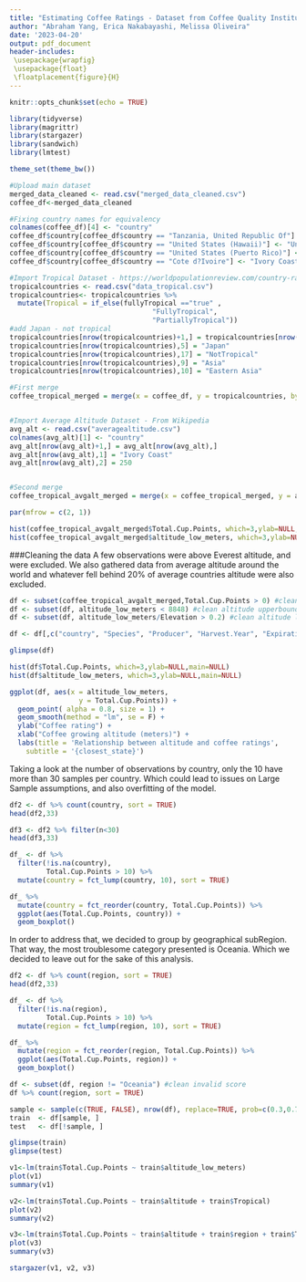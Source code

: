 ```yaml
---
title: "Estimating Coffee Ratings - Dataset from Coffee Quality Institute"
author: "Abraham Yang, Erica Nakabayashi, Melissa Oliveira"
date: '2023-04-20'
output: pdf_document
header-includes:
 \usepackage{wrapfig}
 \usepackage{float}
 \floatplacement{figure}{H}
---
```


```r
knitr::opts_chunk$set(echo = TRUE)
```

```r

library(tidyverse)
library(magrittr)
library(stargazer)
library(sandwich)
library(lmtest)

theme_set(theme_bw())

```

```r
#Upload main dataset
merged_data_cleaned <- read.csv("merged_data_cleaned.csv")
coffee_df<-merged_data_cleaned

#Fixing country names for equivalency 
colnames(coffee_df)[4] <- "country"
coffee_df$country[coffee_df$country == "Tanzania, United Republic Of"] <- "Tanzania"
coffee_df$country[coffee_df$country == "United States (Hawaii)"] <- "United States"
coffee_df$country[coffee_df$country == "United States (Puerto Rico)"] <- "United States"
coffee_df$country[coffee_df$country == "Cote d?Ivoire"] <- "Ivory Coast"

#Import Tropical Dataset - https://worldpopulationreview.com/country-rankings/tropical-countries
tropicalcountries <- read.csv("data_tropical.csv")
tropicalcountries<- tropicalcountries %>% 
  mutate(Tropical = if_else(fullyTropical =="true" ,
                                   "FullyTropical",
                                   "PartiallyTropical"))
#add Japan - not tropical
tropicalcountries[nrow(tropicalcountries)+1,] = tropicalcountries[nrow(tropicalcountries),]
tropicalcountries[nrow(tropicalcountries),5] = "Japan"
tropicalcountries[nrow(tropicalcountries),17] = "NotTropical"
tropicalcountries[nrow(tropicalcountries),9] = "Asia"
tropicalcountries[nrow(tropicalcountries),10] = "Eastern Asia"

#First merge
coffee_tropical_merged = merge(x = coffee_df, y = tropicalcountries, by = "country")


#Import Average Altitude Dataset - From Wikipedia
avg_alt <- read.csv("averagealtitude.csv")
colnames(avg_alt)[1] <- "country"
avg_alt[nrow(avg_alt)+1,] = avg_alt[nrow(avg_alt),]
avg_alt[nrow(avg_alt),1] = "Ivory Coast"
avg_alt[nrow(avg_alt),2] = 250


#Second merge
coffee_tropical_avgalt_merged = merge(x = coffee_tropical_merged, y = avg_alt, by = "country")

```


```r
par(mfrow = c(2, 1))

hist(coffee_tropical_avgalt_merged$Total.Cup.Points, which=3,ylab=NULL,main=NULL)
hist(coffee_tropical_avgalt_merged$altitude_low_meters, which=3,ylab=NULL,main=NULL)

```

###Cleaning the data
A few observations were above Everest altitude, and were excluded.
We also gathered data from average altitude around the world and whatever fell behind 20% of average countries altitude were also excluded.

```r
df <- subset(coffee_tropical_avgalt_merged,Total.Cup.Points > 0) #clean invalid score
df <- subset(df, altitude_low_meters < 8848) #clean altitude upperbound
df <- subset(df, altitude_low_meters/Elevation > 0.2) #clean altitude lowerbound
```

```r
df <- df[,c("country", "Species", "Producer", "Harvest.Year", "Expiration", "Category.One.Defects", "Category.Two.Defects", "Total.Cup.Points", "altitude_low_meters", "Variety", "Species", "region", "Tropical")]

glimpse(df)
```
```r

hist(df$Total.Cup.Points, which=3,ylab=NULL,main=NULL)
hist(df$altitude_low_meters, which=3,ylab=NULL,main=NULL)

```

```r
ggplot(df, aes(x = altitude_low_meters, 
                 y = Total.Cup.Points)) + 
  geom_point( alpha = 0.8, size = 1) +
  geom_smooth(method = "lm", se = F) +
  ylab("Coffee rating") +
  xlab("Coffee growing altitude (meters)") +
  labs(title = 'Relationship between altitude and coffee ratings',
    subtitle = '{closest_state}')
```
Taking a look at the number of observations by country, only the 10 have more than 30 samples per country. Which could lead to issues on Large Sample assumptions, and also overfitting of the model. 

```r
df2 <- df %>% count(country, sort = TRUE)
head(df2,33)

df3 <- df2 %>% filter(n<30)
head(df3,33)

df_ <- df %>% 
  filter(!is.na(country),
         Total.Cup.Points > 10) %>% 
  mutate(country = fct_lump(country, 10), sort = TRUE)

df_ %>% 
  mutate(country = fct_reorder(country, Total.Cup.Points)) %>% 
  ggplot(aes(Total.Cup.Points, country)) +
  geom_boxplot()

```

In order to address that, we decided to group by geographical subRegion. That way, the most troublesome category presented is Oceania. Which we decided to leave out for the sake of this analysis.

```r
df2 <- df %>% count(region, sort = TRUE)
head(df2,33)

df_ <- df %>% 
  filter(!is.na(region),
         Total.Cup.Points > 10) %>% 
  mutate(region = fct_lump(region, 10), sort = TRUE)

df_ %>% 
  mutate(region = fct_reorder(region, Total.Cup.Points)) %>% 
  ggplot(aes(Total.Cup.Points, region)) +
  geom_boxplot()

```

```r
df <- subset(df, region != "Oceania") #clean invalid score
df %>% count(region, sort = TRUE)
```

```r
sample <- sample(c(TRUE, FALSE), nrow(df), replace=TRUE, prob=c(0.3,0.7))
train  <- df[sample, ]
test   <- df[!sample, ]

glimpse(train)
glimpse(test)
```
```r
v1<-lm(train$Total.Cup.Points ~ train$altitude_low_meters)
plot(v1)
summary(v1)
```

```r
v2<-lm(train$Total.Cup.Points ~ train$altitude + train$Tropical)
plot(v2)
summary(v2)
```

```r
v3<-lm(train$Total.Cup.Points ~ train$altitude + train$region + train$Tropical + train$region*train$Tropical )
plot(v3)
summary(v3)
```
```r
stargazer(v1, v2, v3)
```
